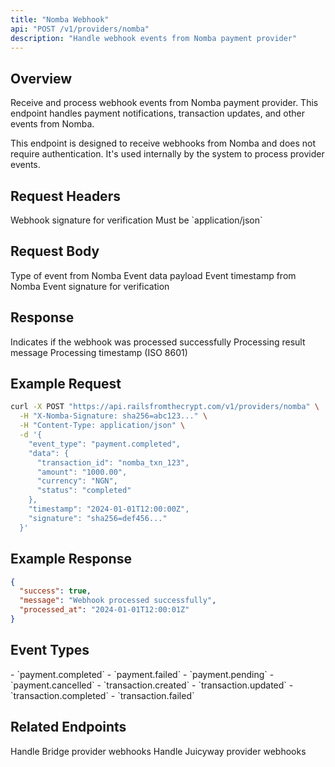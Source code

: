 ```yaml
---
title: "Nomba Webhook"
api: "POST /v1/providers/nomba"
description: "Handle webhook events from Nomba payment provider"
---
```


## Overview

Receive and process webhook events from Nomba payment provider. This endpoint handles payment notifications, transaction updates, and other events from Nomba.

<Note>
This endpoint is designed to receive webhooks from Nomba and does not require authentication. It's used internally by the system to process provider events.
</Note>

## Request Headers

<ParamField header="X-Nomba-Signature" type="string" required>
  Webhook signature for verification
</ParamField>

<ParamField header="Content-Type" type="string" required>
  Must be `application/json`
</ParamField>

## Request Body

<ParamField body="event_type" type="string" required>
  Type of event from Nomba
</ParamField>

<ParamField body="data" type="object" required>
  Event data payload
</ParamField>

<ParamField body="timestamp" type="string" required>
  Event timestamp from Nomba
</ParamField>

<ParamField body="signature" type="string" required>
  Event signature for verification
</ParamField>

## Response

<ResponseField name="success" type="boolean">
  Indicates if the webhook was processed successfully
</ResponseField>

<ResponseField name="message" type="string">
  Processing result message
</ResponseField>

<ResponseField name="processed_at" type="string">
  Processing timestamp (ISO 8601)
</ResponseField>

## Example Request

<CodeGroup>

```bash cURL
curl -X POST "https://api.railsfromthecrypt.com/v1/providers/nomba" \
  -H "X-Nomba-Signature: sha256=abc123..." \
  -H "Content-Type: application/json" \
  -d '{
    "event_type": "payment.completed",
    "data": {
      "transaction_id": "nomba_txn_123",
      "amount": "1000.00",
      "currency": "NGN",
      "status": "completed"
    },
    "timestamp": "2024-01-01T12:00:00Z",
    "signature": "sha256=def456..."
  }'
```

</CodeGroup>

## Example Response

<ResponseExample>

```json Success Response
{
  "success": true,
  "message": "Webhook processed successfully",
  "processed_at": "2024-01-01T12:00:01Z"
}
```

</ResponseExample>

## Event Types

<CardGroup cols={2}>
  <Card title="Payment Events" icon="credit-card">
    - `payment.completed`
    - `payment.failed`
    - `payment.pending`
    - `payment.cancelled`
  </Card>
  <Card title="Transaction Events" icon="exchange-alt">
    - `transaction.created`
    - `transaction.updated`
    - `transaction.completed`
    - `transaction.failed`
  </Card>
</CardGroup>

## Related Endpoints

<CardGroup cols={2}>
  <Card
    title="Bridge Webhook"
    icon="bridge"
    href="/api/providers/bridge"
  >
    Handle Bridge provider webhooks
  </Card>
  <Card
    title="Juicyway Webhook"
    icon="juice"
    href="/api/providers/juicyway"
  >
    Handle Juicyway provider webhooks
  </Card>
</CardGroup>

